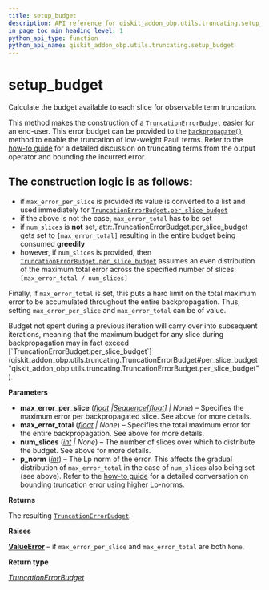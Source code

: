 ```yaml
---
title: setup_budget
description: API reference for qiskit_addon_obp.utils.truncating.setup_budget
in_page_toc_min_heading_level: 1
python_api_type: function
python_api_name: qiskit_addon_obp.utils.truncating.setup_budget
---
```


<span id="setup-budget" />

# setup\_budget

<Function id="qiskit_addon_obp.utils.truncating.setup_budget" isDedicatedPage={true} github="https://github.com/Qiskit/qiskit-addon-obp/tree/main/qiskit_addon_obp/utils/truncating.py#L67-L146" signature="setup_budget(*, max_error_per_slice=None, max_error_total=None, num_slices=None, p_norm=1)">
  Calculate the budget available to each slice for observable term truncation.

  This method makes the construction of a [`TruncationErrorBudget`](qiskit_addon_obp.utils.truncating.TruncationErrorBudget "qiskit_addon_obp.utils.truncating.TruncationErrorBudget") easier for an end-user. This error budget can be provided to the [`backpropagate()`](qiskit_addon_obp.backpropagate "qiskit_addon_obp.backpropagate") method to enable the truncation of low-weight Pauli terms. Refer to the [how-to guide](how_tos/truncate_operator_terms) for a detailed discussion on truncating terms from the output operator and bounding the incurred error.

  ## The construction logic is as follows:

  *   if `max_error_per_slice` is provided its value is converted to a list and used immediately for [`TruncationErrorBudget.per_slice_budget`](qiskit_addon_obp.utils.truncating.TruncationErrorBudget#per_slice_budget "qiskit_addon_obp.utils.truncating.TruncationErrorBudget.per_slice_budget")
  *   if the above is not the case, `max_error_total` has to be set
  *   if `num_slices` is **not** set,:attr:.TruncationErrorBudget.per\_slice\_budget gets set to `[max_error_total]` resulting in the entire budget being consumed **greedily**
  *   however, if `num_slices` is provided, then [`TruncationErrorBudget.per_slice_budget`](qiskit_addon_obp.utils.truncating.TruncationErrorBudget#per_slice_budget "qiskit_addon_obp.utils.truncating.TruncationErrorBudget.per_slice_budget") assumes an even distribution of the maximum total error across the specified number of slices: `[max_error_total / num_slices]`

  Finally, if `max_error_total` is set, this puts a hard limit on the total maximum error to be accumulated throughout the entire backpropagation. Thus, setting `max_error_per_slice` and `max_error_total` can be of value.

  <Admonition title="Note" type="note">
    Budget not spent during a previous iteration will carry over into subsequent iterations, meaning that the maximum budget for any slice during backpropagation may in fact exceed [`TruncationErrorBudget.per_slice_budget`](qiskit_addon_obp.utils.truncating.TruncationErrorBudget#per_slice_budget "qiskit_addon_obp.utils.truncating.TruncationErrorBudget.per_slice_budget").
  </Admonition>

  **Parameters**

  *   **max\_error\_per\_slice** ([*float*](https://docs.python.org/3/library/functions.html#float "(in Python v3.13)")  *|*[*Sequence*](https://docs.python.org/3/library/collections.abc.html#collections.abc.Sequence "(in Python v3.13)")*\[*[*float*](https://docs.python.org/3/library/functions.html#float "(in Python v3.13)")*] | None*) – Specifies the maximum error per backpropagated slice. See above for more details.
  *   **max\_error\_total** ([*float*](https://docs.python.org/3/library/functions.html#float "(in Python v3.13)") *| None*) – Specifies the total maximum error for the entire backpropagation. See above for more details.
  *   **num\_slices** ([*int*](https://docs.python.org/3/library/functions.html#int "(in Python v3.13)") *| None*) – The number of slices over which to distribute the budget. See above for more details.
  *   **p\_norm** ([*int*](https://docs.python.org/3/library/functions.html#int "(in Python v3.13)")) – The Lp norm of the error. This affects the gradual distribution of `max_error_total` in the case of `num_slices` also being set (see above). Refer to the [how-to guide](how_tos/bound_error_using_p_norm) for a detailed conversation on bounding truncation error using higher Lp-norms.

  **Returns**

  The resulting [`TruncationErrorBudget`](qiskit_addon_obp.utils.truncating.TruncationErrorBudget "qiskit_addon_obp.utils.truncating.TruncationErrorBudget").

  **Raises**

  [**ValueError**](https://docs.python.org/3/library/exceptions.html#ValueError "(in Python v3.13)") – if `max_error_per_slice` and `max_error_total` are both `None`.

  **Return type**

  [*TruncationErrorBudget*](qiskit_addon_obp.utils.truncating.TruncationErrorBudget "qiskit_addon_obp.utils.truncating.TruncationErrorBudget")
</Function>


